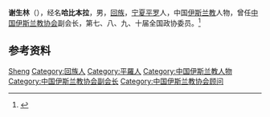 '''谢生林'''（{{bd|1927年|8月|2015年|6月15日|catIdx=Xie}}），经名'''哈比本拉'''，男，[[回族|回族]]，[[宁夏|宁夏]][[平罗县|平罗]]人，中国[[伊斯兰教|伊斯兰教]]人物，曾任[[中国伊斯兰教协会|中国伊斯兰教协会]]副会长，第七、八、九、十届全国政协委员。<ref>{{Cite web|title=哈比本拉·谢生林|url=http://www.chinaislam.net.cn/about/wygw/jiujieguwen/201206/01-1041.html|accessdate=2020-12-05|work=中国伊斯兰教协会|archive-date=2013-04-04|archive-url=https://web.archive.org/web/20130404153928/http://www.chinaislam.net.cn/about/wygw/jiujieguwen/201206/01-1041.html|dead-url=no}}</ref>

== 参考资料 ==
{{reflist}}

{{中国人物小作品}}
{{Navboxes 
| title  = 谢生林在[[中国伊斯兰教协会|中国伊斯兰教协会]]的职务
| list1  =
{{中国伊斯兰教协会第六届委员会}}
{{中国伊斯兰教协会第七届委员会}}
{{中国伊斯兰教协会第八届委员会}}
{{中国伊斯兰教协会第九届委员会}}
}}

{{Authority control}}
{{DEFAULTSORT:Xie}}
[[Category:谢姓|Sheng]]
[[Category:回族人|Category:回族人]]
[[Category:平羅人|Category:平羅人]]
[[Category:中国伊斯兰教人物|Category:中国伊斯兰教人物]]
[[Category:中国伊斯兰教协会副会长|Category:中国伊斯兰教协会副会长]]
[[Category:中国伊斯兰教协会顾问|Category:中国伊斯兰教协会顾问]]